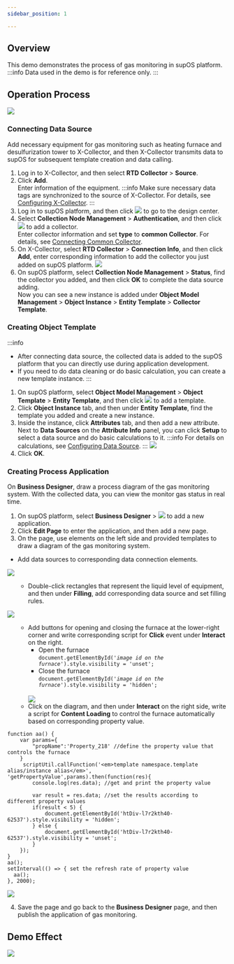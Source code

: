 ```yaml
---
sidebar_position: 1

---
```


## Overview
This demo demonstrates the process of gas monitoring in supOS platform.
:::info
Data used in the demo is for reference only.
:::
## Operation Process
![](https://wordpressfreezonex.oss-accelerate.aliyuncs.com/demo/1.png)
### Connecting Data Source
Add necessary equipment for gas monitoring such as heating furnace and desulfurization tower to X-Collector, and then X-Collector transmits data to supOS for subsequent template creation and data calling.
1. Log in to X-Collector, and then select **RTD Collector** > **Source**.
2. Click **Add**.<br/>
Enter information of the equipment.
:::info
Make sure necessary data tags are synchronized to the source of X-Collector. For details, see <a href="../Using supOS/Connecting X-Collector/Configuring X-Collector">Configuring X-Collector</a>.
:::
3. Log in to supOS platform, and then click ![](https://wordpressfreezonex.oss-accelerate.aliyuncs.com/platform/7.png) to go to the design center.
4. Select **Collection Node Management** > **Authentication**, and then click ![](https://wordpressfreezonex.oss-accelerate.aliyuncs.com/platform/16.png) to add a collector.<br/>
Enter collector information and set **type** to **common Collector**. For details, see <a href="../Using supOS/Connecting X-Collector/Connecting Common Collector">Connecting Common Collector</a>.
5. On X-Collector, select **RTD Collector** > **Connection Info**, and then click **Add**, enter corresponding information to add the collector you just added on supOS platform.
![](https://wordpressfreezonex.oss-accelerate.aliyuncs.com/supCollector/Snap4.png) 
6. On supOS platform, select **Collection Node Management** > **Status**, find the collector you added, and then click **OK** to complete the data source adding.<br/>
Now you can see a new instance is added under **Object Model Management** > **Object Instance** > **Entity Template** > **Collector Template**.
### Creating Object Template
:::info
- After connecting data source, the collected data is added to the supOS platform that you can directly use during application development.
- If you need to do data cleaning or do basic calculation, you can create a new template instance.
:::
1. On supOS platform, select **Object Model Management** > **Object Template** > **Entity Template**, and then click ![](https://wordpressfreezonex.oss-accelerate.aliyuncs.com/factoryModeling/26.png) to add a template.
2. Click **Object Instance** tab, and then under **Entity Template**, find the template you added and create a new instance.
3. Inside the instance, click **Attributes** tab, and then add a new attribute.<br />
Next to **Data Sources** on the **Attribute Info** panel, you can click **Setup** to select a data source and do basic calculations to it.
:::info
For details on calculations, see <a href="../Using supOS/Factory Modeling/Creating Object Instance#data_source">Configuring Data Source</a>.
:::
![](https://wordpressfreezonex.oss-accelerate.aliyuncs.com/demo/2.png)
4. Click **OK**.
### Creating Process Application
On **Business Designer**, draw a process diagram of the gas monitoring system. With the collected data, you can view the monitor gas status in real time.
1. On supOS platform, select **Business Designer** > ![](https://wordpressfreezonex.oss-accelerate.aliyuncs.com/demo/3.png) to add a new application.
2. Click **Edit Page** to enter the application, and then add a new page.
3. On the page, use elements on the left side and provided templates to draw a diagram of the gas monitoring system.
<ul>
<li>Add data sources to corresponding data connection elements.</li></ul>

![](https://wordpressfreezonex.oss-accelerate.aliyuncs.com/demo/1.gif)

<ul><ul><li>Double-click rectangles that represent the liquid level of equipment, and then under <strong>Filling</strong>, add corresponding data source and set filling rules.</li></ul></ul>

![](https://wordpressfreezonex.oss-accelerate.aliyuncs.com/demo/2.gif)

<ul><ul><li>Add buttons for opening and closing the furnace at the lower-right corner and write corresponding script for <strong>Click</strong> event under <strong>Interact</strong> on the right.
<ul>
<li>Open the furnace<br/>
<code>document.getElementById('<em>image id on the furnace</em>').style.visibility = 'unset';</code></li>
<li>Close the furnace<br/>
<code>document.getElementById('<em>image id on the furnace</em>').style.visibility = 'hidden';</code></li>
</ul>
<br />
<img src="https://wordpressfreezonex.oss-accelerate.aliyuncs.com/demo/3.gif"  />

</li>
<li>Click on the diagram, and then under <strong>Interact</strong> on the right side, write a script for <strong>Content Loading</strong> to control the furnace automatically based on corresponding property value.</li>
</ul></ul>

```
function aa() {
    var params={
        "propName":'Property_218' //define the property value that controls the furnace
    }
     scriptUtil.callFunction('<em>template namespace.template alias/instance alias</em>', 'getPropertyValue',params).then(function(res){
        console.log(res.data); //get and print the property value
        
        var result = res.data; //set the results according to different property values
        if(result < 5) {
            document.getElementById('htDiv-l7r2kth40-62537').style.visibility = 'hidden';
        } else {
            document.getElementById('htDiv-l7r2kth40-62537').style.visibility = 'unset';
        }
    });
}
aa();
setInterval(() => { set the refresh rate of property value
  aa();
}, 2000);

```

<img src="https://wordpressfreezonex.oss-accelerate.aliyuncs.com/demo/4.gif"  />

4. Save the page and go back to the **Business Designer** page, and then publish the application of gas monitoring.

## Demo Effect
![](https://wordpressfreezonex.oss-accelerate.aliyuncs.com/demo/5.gif)

